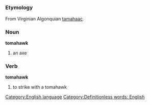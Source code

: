 =={{en}}==
[[Category:English language]]
===Etymology===
From Virginian Algonquian [[tamahaac]].
===Noun===
'''tomahawk'''

#an axe {{stub}} [[Category:Definitionless words: English]]
===Verb===
'''tomahawk'''

#to strike with a tomahawk